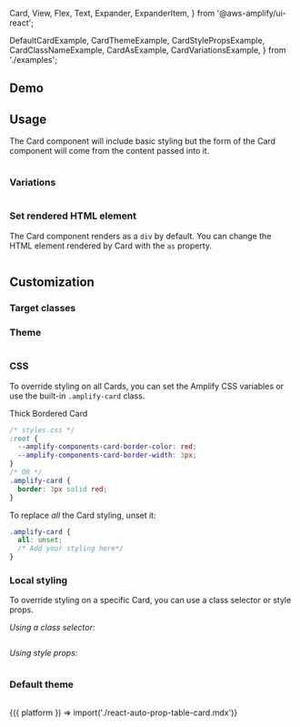   Card,
  View,
  Flex,
  Text,
  Expander,
  ExpanderItem,
} from '@aws-amplify/ui-react';

  DefaultCardExample,
  CardThemeExample,
  CardStylePropsExample,
  CardClassNameExample,
  CardAsExample,
  CardVariationsExample,
} from './examples';

## Demo

<CardDemo />

## Usage

The Card component will include basic styling but the form of the Card component will come from the content passed into it.

<Example>
  <DefaultCardExample />
  
  <ExampleCode>

```jsx file=./examples/DefaultCardExample.tsx

```

  </ExampleCode>
</Example>

### Variations

<Example>
  <CardVariationsExample />
  
  <ExampleCode>

```jsx file=./examples/CardVariationsExample.tsx

```

  </ExampleCode>
</Example>

### Set rendered HTML element

The Card component renders as a `div` by default. You can change the HTML element rendered by Card with the `as` property.

<Example>
  <CardAsExample />
  
  <ExampleCode>

```jsx file=./examples/CardAsExample.tsx

```

  </ExampleCode>
</Example>

## Customization

### Target classes

<ComponentStyleDisplay componentName="Card" />

### Theme

<Example>
  <CardThemeExample />
  
  <ExampleCode>

```jsx file=./examples/CardThemeExample.tsx

```

  </ExampleCode>
</Example>

### CSS

To override styling on all Cards, you can set the Amplify CSS variables or use the built-in `.amplify-card` class.

<Example>
  <Card className="amplify-ui-card-thick-border"> Thick Bordered Card </Card>
  
  <ExampleCode>

```css
/* styles.css */
:root {
  --amplify-components-card-border-color: red;
  --amplify-components-card-border-width: 3px;
}
/* OR */
.amplify-card {
  border: 3px solid red;
}
```

</ExampleCode>
</Example>

To replace _all_ the Card styling, unset it:

```css
.amplify-card {
  all: unset;
  /* Add your styling here*/
}
```

### Local styling

To override styling on a specific Card, you can use a class selector or style props.

_Using a class selector:_

<Example>
  <CardClassNameExample />
  
  <ExampleCode>

```jsx file=./examples/CardClassNameExample.tsx

```

  </ExampleCode>
</Example>

_Using style props:_

<Example>
  <CardStylePropsExample />
  
  <ExampleCode>

```jsx file=./examples/CardStylePropsExample.tsx

```

  </ExampleCode>
</Example>

### Default theme

```js file=../../../../../packages/ui/src/theme/tokens/components/card.ts

```

<Fragment>
  {({ platform }) => import('./react-auto-prop-table-card.mdx')}
</Fragment>
